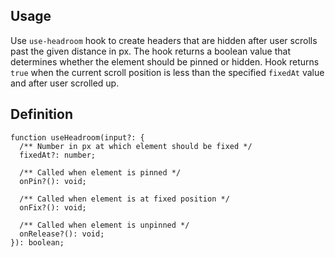 

## Usage

Use `use-headroom` hook to create headers that are hidden after user scrolls past the given distance in px.
The hook returns a boolean value that determines whether the element should be pinned or hidden.
Hook returns `true` when the current scroll position is less than the specified `fixedAt` value and
after user scrolled up.

<Demo data={HooksDemos.useHeadroomDemo} />

## Definition

```tsx
function useHeadroom(input?: {
  /** Number in px at which element should be fixed */
  fixedAt?: number;

  /** Called when element is pinned */
  onPin?(): void;

  /** Called when element is at fixed position */
  onFix?(): void;

  /** Called when element is unpinned */
  onRelease?(): void;
}): boolean;
```

